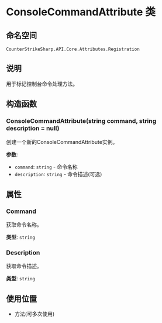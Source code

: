 # ConsoleCommandAttribute 类

## 命名空间
`CounterStrikeSharp.API.Core.Attributes.Registration`

## 说明
用于标记控制台命令处理方法。

## 构造函数

### ConsoleCommandAttribute(string command, string description = null)
创建一个新的ConsoleCommandAttribute实例。

**参数**:
- `command`: `string` - 命令名称
- `description`: `string` - 命令描述(可选)

## 属性

### Command
获取命令名称。

**类型**: `string`

### Description
获取命令描述。

**类型**: `string`

## 使用位置
- 方法(可多次使用) 